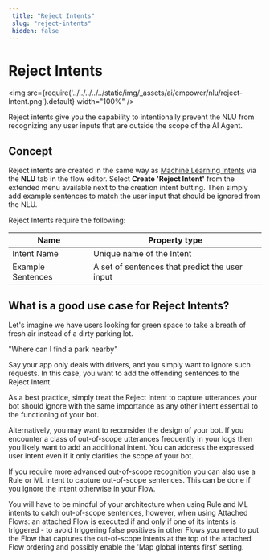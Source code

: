 ```yaml
---
 title: "Reject Intents" 
 slug: "reject-intents" 
 hidden: false 
---
```

# Reject Intents

<img src={require('../../../../../static/img/_assets/ai/empower/nlu/reject-Intent.png').default} width="100%" />

Reject intents give you the capability to intentionally prevent the NLU from recognizing any user inputs that are outside the scope of the AI Agent.

## Concept

Reject intents are created in the same way as [Machine Learning Intents](ml-intents.mdx) via the **NLU** tab in the flow editor. Select **Create 'Reject Intent'** from the extended menu available next to the creation intent butting. Then simply add example sentences to match the user input that should be ignored from the NLU.

Reject Intents require the following:

| Name              | Property type                                  |
|-------------------|------------------------------------------------|
| Intent Name       | Unique name of the Intent                      |
| Example Sentences | A set of sentences that predict the user input |

## What is a good use case for Reject Intents?


Let's imagine we have users looking for green space to take a breath of fresh air instead of a dirty parking lot.

"Where can I find a park nearby"

Say your app only deals with drivers, and you simply want to ignore such requests. In this case, you want to add the offending sentences to the Reject Intent.

As a best practice, simply treat the Reject Intent to capture utterances your bot should ignore with the same importance as any other intent essential to the functioning of your bot.

Alternatively, you may want to reconsider the design of your bot. If you encounter a class of out-of-scope utterances frequently in your logs then you likely want to add an additional intent. You can address the expressed user intent even if it only clarifies the scope of your bot.

If you require more advanced out-of-scope recognition you can also use a Rule or ML intent to capture out-of-scope sentences. This can be done if you ignore the intent otherwise in your Flow.

You will have to be mindful of your architecture when using Rule and ML intents to catch out-of-scope sentences, however, when using Attached Flows: an attached Flow is executed if and only if one of its intents is triggered - to avoid triggering false positives in other Flows you need to put the Flow that captures the out-of-scope intents at the top of the attached Flow ordering and possibly enable the 'Map global intents first' setting.